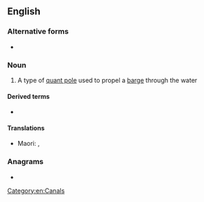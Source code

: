{{also|bargepole}}
==English==

===Alternative forms===
* {{l|en|bargepole}}

===Noun===
{{en-noun}}

# A type of [[quant pole]] used to propel a [[barge#Noun|barge]] through the water

====Derived terms====
* {{l|en|touch with a barge pole}}

====Translations====
{{trans-top|A pole for propelling a punt or other boat}}
* Maori: {{t|mi|panoho}}, {{t|mi|toko waka }}
{{trans-mid}}
{{trans-bottom}}

===Anagrams===
* {{anagrams|en|a=abeeglopr|gropeable|porbeagle}}

[[Category:en:Canals]]